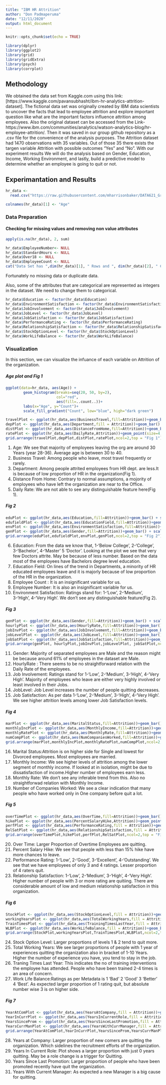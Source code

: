 ---
title: "IBM HR Attrition"
author: "Don Padmaperuma"
date: "12/11/2020"
output: html_document
---

```{r setup, include=FALSE}
knitr::opts_chunk$set(echo = TRUE)
```

```{r}
library(dplyr)
library(ggplot2)
library(grid)
library(gridExtra)
library(psych)
library(corrplot)
```

## Methodology

We obtained the data set from Kaggle.com using this link:
[https://www.kaggle.com/pavansubhasht/ibm-hr-analytics-attrition-dataset]. The fictional data set was originally created by IBM data scientists to uncover the facts that lead to employee attrition and explore important question like what are the important factors influence attrition among employees. Also the original dataset can be accessed from the Link- https://www.ibm.com/communities/analytics/watson-analytics-blog/hr-employee-attrition/. Then it was saved in our group github repository as a .csv file for the convenience of the analysis purposes. The Attrition dataset had 1470 observations with 35 variables. Out of those 35 there exists the targen variable Attrition with possible outcomes "Yes" and "No". With our experiment results We will do the analysis based on Gender, Education, Income, Working Environment, and lastly, build a predictive model to determine whether an employee is going to quit or not.  


## Experimantation and Results


```{r}
hr_data <- 
  read.csv("https://raw.githubusercontent.com/mharrisonbaker/DATA621_GroupWork2/main/Final%20Project/WA_Fn-UseC_-HR-Employee-Attrition.csv")
```


```{r}
colnames(hr_data)[1] <- "Age"
```

### Data Preparation

#### Checking for missing values and removing non value attributes

```{r}
apply(is.na(hr_data), 2, sum)
```

```{r}
hr_data$EmployeeNumber<- NULL
hr_data$StandardHours <- NULL
hr_data$Over18 <- NULL
hr_data$EmployeeCount <- NULL
cat("Data Set has ",dim(hr_data)[1], " Rows and ", dim(hr_data)[2], " Columns" )
```
Fortunately no missing data or duplicate data.

Also, some of the attributes that are categorical are represented as integers in the dataset. We need to change them to categorical.

```{r}
hr_data$Education <- factor(hr_data$Education)
hr_data$EnvironmentSatisfaction <- factor(hr_data$EnvironmentSatisfaction)
hr_data$JobInvolvement <- factor(hr_data$JobInvolvement)
hr_data$JobLevel <- factor(hr_data$JobLevel)
hr_data$JobSatisfaction <- factor(hr_data$JobSatisfaction)
hr_data$PerformanceRating <- factor(hr_data$PerformanceRating)
hr_data$RelationshipSatisfaction <- factor(hr_data$RelationshipSatisfaction)
hr_data$StockOptionLevel <- factor(hr_data$StockOptionLevel)
hr_data$WorkLifeBalance <- factor(hr_data$WorkLifeBalance)
```

### Visualization

In this section, we can visualize the infuance of each variable on Attrition of the organization.

##### Age plot and Fig 1 

```{r}
ggplot(data=hr_data, aes(Age)) + 
        geom_histogram(breaks=seq(20, 50, by=2), 
                       col="red", 
                       aes(fill=..count..))+
        labs(x="Age", y="Count")+
        scale_fill_gradient("Count", low="blue", high="dark green")
```

```{r}
travelPlot <- ggplot(hr_data,aes(BusinessTravel,fill=Attrition))+geom_bar() + scale_fill_brewer(palette = "Set1")
depPlot <- ggplot(hr_data,aes(Department,fill = Attrition))+geom_bar() + scale_fill_brewer(palette = "Set1")
distPlot <- ggplot(hr_data,aes(DistanceFromHome,fill=Attrition))+geom_bar() + scale_fill_brewer(palette = "Set1")
ratePlot <- ggplot(hr_data,aes(DailyRate,Attrition))+geom_point(size=4,alpha = 0.05)
grid.arrange(travelPlot,depPlot,distPlot,ratePlot,ncol=2,top = "Fig 1")
```


1. Age: We see that majority of employees leaving the org are around 30 Years (year 28-36). Average age is between 30 to 40.
2. Business Travel: Among people who leave, most travel frequently or rarely.
3. Department: Among people attrited employees from HR dept. are less.It is because of low proportion of HR in the organization(Fig 1).
4. Distance From Home: Contrary to normal assumptions, a mojority of employees who have left the organization are near to the Office.
5. Daily Rate: We are not able to see any distinguishable feature here(Fig 1).

##### Fig 2 

```{r}
eduPlot <- ggplot(hr_data,aes(Education,fill=Attrition))+geom_bar() + scale_fill_brewer(palette = "Set1")
edufieldPlot <- ggplot(hr_data,aes(EducationField,fill=Attrition))+geom_bar() + scale_fill_brewer(palette = "Set1")
envPlot <- ggplot(hr_data,aes(EnvironmentSatisfaction,fill=Attrition))+geom_bar() + scale_fill_brewer(palette = "Set1")
genPlot <- ggplot(hr_data,aes(Gender,fill=Attrition))+geom_bar() + scale_fill_brewer(palette = "Set1")
grid.arrange(eduPlot,edufieldPlot,envPlot,genPlot,ncol=2,top = "Fig 2")
```
 

6. Education: From the data we know that, 1-‘Below College’, 2-‘College’, 3-‘Bachelor’, 4-‘Master’ 5 ‘Doctor’. Looking at the plot we see that very few Doctors attrite. May be because of less number. Based on the data most of the employees have Bachelors degree level education.
7. Education Field: On lines of the trend in Departments, a minority of HR educated employees leave and it is majorly because of low proportion of the HR in the organization.
8. Employee Count : It is an insignificant variable for us.
9. Employee Number: It is also an insignificant variable for us.
10. Environment Satisfaction: Ratings stand for: 1-‘Low’, 2-‘Medium’, 3-‘High’, 4-‘Very High’. We don’t see any distinguishable feature(Fig 2).

##### Fig 3

```{r}
genPlot <- ggplot(hr_data,aes(Gender,fill=Attrition))+geom_bar() + scale_fill_brewer(palette = "Set1")
hourlyPlot <- ggplot(hr_data,aes(HourlyRate,fill=Attrition))+geom_bar() + scale_fill_brewer(palette = "Set1")
jobInvPlot <- ggplot(hr_data,aes(JobInvolvement,fill=Attrition))+geom_bar() + scale_fill_brewer(palette = "Set1")
jobLevelPlot <- ggplot(hr_data,aes(JobLevel,fill=Attrition))+geom_bar() + scale_fill_brewer(palette = "Set1")
jobSatPlot <- ggplot(hr_data,aes(JobSatisfaction,fill=Attrition))+geom_bar() + scale_fill_brewer(palette = "Set1")
grid.arrange(genPlot, hourlyPlot,jobInvPlot,jobLevelPlot, jobSatPlot,ncol=2, top = "Fig 3")
```

11. Gender: Majority of separated employees are Male and the reason might be because around 61% of employees in the dataset are Male.
12. HourlyRate : There seems to be no straightforward relation with the Daily Rate of the employees. 
13. Job Involvement: Ratings stand for 1-‘Low’, 2-‘Medium’, 3-‘High’, 4-‘Very High’. Majority of employees who leave are either very highly involved or least involved in their Jobs. 
14. JobLevel: Job Level increases the number of people quitting decreases. 
15. Job Satisfaction: As per data 1-‘Low’, 2-‘Medium’, 3-‘High’, 4-‘Very High’. We see higher attrition levels among lower Job Satisfaction levels.

##### Fig 4

```{r}
marPlot <- ggplot(hr_data,aes(MaritalStatus,fill=Attrition))+geom_bar() + scale_fill_brewer(palette = "Set1")
monthlyIncPlot <- ggplot(hr_data,aes(MonthlyIncome,fill=Attrition))+geom_density() + scale_fill_brewer(palette = "Set1")
monthlyRatePlot <- ggplot(hr_data,aes(MonthlyRate,fill=Attrition))+geom_density() + scale_fill_brewer(palette = "Set1")
numCompPlot <- ggplot(hr_data,aes(NumCompaniesWorked,fill=Attrition))+geom_bar() + scale_fill_brewer(palette = "Set1")
grid.arrange(marPlot,monthlyIncPlot,monthlyRatePlot,numCompPlot,ncol=2,top = "Fig 4")
```

16. Marital Status:Attrition is on higher side for Single and lowest for Divorced employees. Most employees are married.
17. Monthly Income: We see higher levels of attrition among the lower segment of monthly income. If looked at in isolation, might be due to dissatisfaction of income.Higher number of employees earn less.
18. Monthly Rate: We don’t see any inferable trend from this. Also no straightforwad relation with Monthly Income.
19. Number of Companies Worked: We see a clear indication that many people who have worked only in One company before quit a lot.

##### Fig 5

```{r}
overTimePlot <- ggplot(hr_data,aes(OverTime,fill=Attrition))+geom_bar() + scale_fill_brewer(palette = "Set1")
hikePlot <- ggplot(hr_data,aes(PercentSalaryHike,Attrition))+geom_point(size=4,alpha = 0.01)
perfPlot <- ggplot(hr_data,aes(PerformanceRating,fill = Attrition))+geom_bar() + scale_fill_brewer(palette = "Set1")
RelSatPlot <- ggplot(hr_data,aes(RelationshipSatisfaction,fill = Attrition))+geom_bar() + scale_fill_brewer(palette = "Set1")
grid.arrange(overTimePlot,hikePlot,perfPlot,RelSatPlot,ncol=2,top = "Fig 5")
```
20. Over Time: Larger Proportion of Overtime Employees are quitting.
21. Percent Salary Hike: We see that people with less than 15% hike have more chances to leave.
22. Performance Rating: 1-‘Low’, 2-‘Good’, 3-‘Excellent’, 4-‘Outstanding’. We see that we have employees of only 3 and 4 ratings. Lesser proportion of 4 raters quit.
23. Relationship Satisfaction: 1-‘Low’, 2-‘Medium’, 3-‘High’, 4-‘Very High’. Higher number of people with 3 or more rating are quitiing. There are considerable amount of low and medium relationship satisfaction in this organization. 

##### Fig 6

```{r}
StockPlot <- ggplot(hr_data,aes(StockOptionLevel,fill = Attrition))+geom_bar() + scale_fill_brewer(palette = "Set1")
workingYearsPlot <- ggplot(hr_data,aes(TotalWorkingYears,fill = Attrition))+geom_bar() + scale_fill_brewer(palette = "Set1")
TrainTimesPlot <- ggplot(hr_data,aes(TrainingTimesLastYear,fill = Attrition))+geom_bar() + scale_fill_brewer(palette = "Set1")
WLBPlot <- ggplot(hr_data,aes(WorkLifeBalance,fill = Attrition))+geom_bar() + scale_fill_brewer(palette = "Set1")
grid.arrange(StockPlot,workingYearsPlot,TrainTimesPlot,WLBPlot,ncol=2,top = "Fig 6")
```
24. Stock Option Level: Larger proportions of levels 1 & 2 tend to quit more.
25. Total Working Years: We see larger proportions of people with 1 year of experiences quitting the organization also in bracket of 1-10 Years. Higher the number of experience you have, you tend to stay in the job. 
26. Traning Times Last Year: This indicates the no of training interventions the employee has attended. People who have been trained 2-4 times is an area of concern.
27. Work Life Balance:Ratings as per Metadata is 1 ‘Bad’ 2 ‘Good’ 3 ‘Better’ 4 ‘Best’. As expected larger proportion of 1 rating quit, but absolute number wise 3 is on higher side.

##### Fig 7

```{r}
YearAtComPlot <- ggplot(hr_data,aes(YearsAtCompany,fill = Attrition))+geom_bar() + scale_fill_brewer(palette = "Set1")
YearInCurrPlot <- ggplot(hr_data,aes(YearsInCurrentRole,fill = Attrition))+geom_bar() + scale_fill_brewer(palette = "Set1")
YearsSinceProm <- ggplot(hr_data,aes(YearsSinceLastPromotion,fill = Attrition))+geom_bar() + scale_fill_brewer(palette = "Set1")
YearsCurrManPlot <- ggplot(hr_data,aes(YearsWithCurrManager,fill = Attrition))+geom_bar() + scale_fill_brewer(palette = "Set1")
grid.arrange(YearAtComPlot,YearInCurrPlot,YearsSinceProm,YearsCurrManPlot,ncol=2,top = "Fig 7")
```

28. Years at Company: Larger proportion of new comers are quitting the organization. Which sidelines the recruitment efforts of the organization.
29. Years In Current Role: Plot shows a larger proportion with just 0 years quitting. May be a role change is a trigger for Quitting.
30. Years Since Last Promotion: Larger proportion of people who have been promoted recently have quit the organization.
31. Years With Current Manager: As expected a new Manager is a big cause for quitting.






